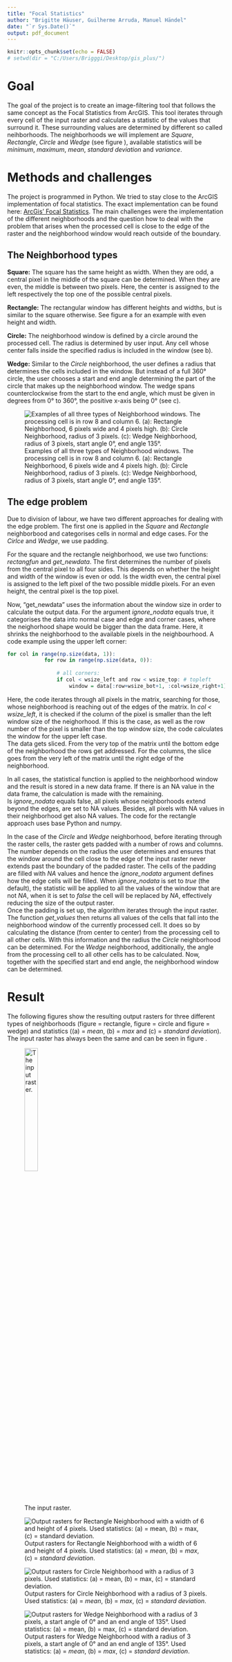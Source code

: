 ```yaml
---
title: "Focal Statistics"
author: "Brigitte Häuser, Guilherme Arruda, Manuel Händel"
date: "`r Sys.Date()`"
output: pdf_document
---
```


```r
knitr::opts_chunk$set(echo = FALSE)
# setwd(dir = "C:/Users/Brigggi/Desktop/gis_plus/")
```

# Goal

<!-- - Create an image-filtering tool that follows the same concept as the  -->
<!-- Focal  Statistics  from  ArcGIS. -> Maybe an example for application for focal statistics? -->
<!-- - Moving window of different shapes. -->
<!-- - Different summary statistics. -->

The goal of the project is to create an image-filtering tool that follows the same concept as the 
Focal  Statistics  from  ArcGIS. This tool iterates through every cell of the input raster and calculates a statistic of the values that surround it. These surrounding values are determined by different so called neihborhoods. The neighborhoods we will implement are *Square*, *Rectangle*, *Circle* and *Wedge* (see figure \ref{fig:neighb}), available statistics will be *minimum*, *maximum*, *mean*, *standard deviation* and *variance*.

<!-- I only describe three neighborhoods, since square and rectangle are basically the same. Don't know if we need to distinguish between them.

Ich habs jetzt gemacht, weil er das in der Aufgabenstellung ja auch so hatte. Hab dazu jetzt aber eigentlich auch keine starke Meinung, also wenns dich stört, machs weg. -->


# Methods and challenges

<!-- - Programmed in Python. -->
<!-- - Tried to stay close to the arc gis implementation -->
<!-- - Describe how the different windows get determined -->
<!-- - Describe what ignore_nodata does, especially concerning the edges of the array (pictures?) -->
<!-- - Two approaches for different neighborhoods (didn't want to discard the work, plus both work) -->
<!-- - Approach Rectangle (difficulties, packages, bla bla bla) -->
<!-- - Approach Circle, Wedge (difficulties, packages, bla bla bla) -->


The project is programmed in Python. We tried to stay close to the ArcGIS implementation of focal statistics. The exact implementation can be found here: [ArcGis' Focal Statistics](https://desktop.arcgis.com/en/arcmap/10.3/tools/spatial-analyst-toolbox/how-focal-statistics-works.htm). The main challenges were the implementation of the different neighborhoods and the question how to deal with the problem that arises when the processed cell is close to the edge of the raster and the neighborhood window would reach outside of the boundary.

## The Neighborhood types

**Square:** The square has the same height as width. When they are odd, a central pixel in the middle of the square can be determined. When they are even, the middle is between two pixels. Here, the center is assigned to the left respectively the top one of the possible central pixels.

**Rectangle:** The rectangular window has different heights and widths, but is similar to the square otherwise. See figure \ref{fig:windows}a for an example with even height and width.


**Circle:** The neighborhood window is defined by a circle around the processed cell. The radius is determined by user input. Any cell whose center falls inside the specified radius is included in the window (see \ref{fig:windows}b).



**Wedge:** Similar to the *Circle* neighborhood, the user defines a radius that determines the cells included in the window. But instead of a full 360° circle, the user chooses a start and end angle determining the part of the circle that makes up the neighborhood window. The wedge spans counterclockwise from the start to the end angle, which must be given in degrees from 0° to 360°, the positive x-axis being 0° (see \ref{fig:windows}c).


![Examples of all three types of Neighborhood windows. The processing cell is in row 8 and column 6. (a): Rectangle Neighborhood, 6 pixels wide and 4 pixels high. (b): Circle Neighborhood, radius of 3 pixels. (c): Wedge Neighborhood, radius of 3 pixels, start angle 0°, end angle 135°. \label{fig:windows}](figures/windows.png)


## The edge problem

Due to division of labour, we have two different approaches for dealing with the edge problem. The first one is applied in the *Square* and *Rectangle* neighborbood and categorises cells in normal and edge cases. For the *Cirlce* and *Wedge*, we use padding. 

For the square and the rectangle neighborhood, we use two functions: *rectangfun* and *get_newdata*. The first determines the number of pixels from the central pixel to all four sides. This depends on whether the height and width of the window is even or odd. Is the width even, the central pixel is assigned to the left pixel of the two possible middle pixels. For an even height, the central pixel is the top pixel.

Now, "get_newdata" uses the information about the window size in order to calculate the output data. For the argument *ignore_nodata* equals true, it categorises the data into normal case and edge and corner cases, where the neighorhood shape would be bigger than the data frame. Here, it shrinks the neighborhood to the available pixels in the neighbourhood. A code example using the upper left corner:


```r
for col in range(np.size(data, 1)):
            for row in range(np.size(data, 0)):
                
                # all corners:
                if col < wsize_left and row < wsize_top: # topleft
                    window = data[:row+wsize_bot+1, :col+wsize_right+1]
```

Here, the code iterates through all pixels in the matrix, searching for those, whose neighborhood is reaching out of the edges of the matrix. In *col < wsize_left*, it is checked if the column of the pixel is smaller than the left window size of the neighorhood. If this is the case, as well as the row number of the pixel is smaller than the top window size, the code calculates the window for the upper left case.  
The data gets sliced. From the very top of the matrix until the bottom edge of the neighborhood the rows get addressed. For the columns, the slice goes from the very left of the matrix until the right edge of the neighborhood.  

In all cases, the statistical function is applied to the neighborhood window and the result is stored in a new data frame. If there is an NA value in the data frame, the calculation is made with the remaining.  
Is *ignore_nodata* equals false, all pixels whose neighborhoods extend beyond the edges, are set to NA values. Besides, all pixels with NA values in their neighborhood get also NA values.
The code for the rectangle approach uses base Python and numpy.

In the case of the *Circle* and *Wedge* neighborhood, before iterating through the raster cells, the raster gets padded with a number of rows and columns. The number depends on the radius the user determines and ensures that the window around the cell close to the edge of the input raster never extends past the boundary of the padded raster. The cells of the padding are filled with *NA* values and hence the *ignore_nodata* argument defines how the edge cells will be filled. When *ignore_nodata* is set to *true* (the default), the statistic will be applied to all the values of the window that are not *NA*, when it is set to *false* the cell will be replaced by *NA*, effectively reducing the size of the output raster.  
Once the padding is set up, the algorithm iterates through the input raster. The function *get_values* then returns all values of the cells that fall into the neighborhood window of the currently processed cell. It does so by calculating the distance (from center to center) from the processing cell to all other cells. With this information and the radius the *Circle* neighborhood can be determined. For the *Wedge* neighborhood, additionally, the angle from the processing cell to all other cells has to be calculated. Now, together with the specified start and end angle, the neighborhood window can be determined.

# Result

The following figures show the resulting output rasters for three different types of neighborhoods (figure \ref{fig:rec} = rectangle, figure \ref{fig:circle} = circle and figure \ref{fig:wedge} = wedge) and statistics ((a) = *mean*, (b) = *max* and (c) = *standard deviation*). The input raster has always been the same and can be seen in figure \ref{fig:input}.

![The input raster. \label{fig:input}](figures/focal_stat_in.png){width=27%}

![Output rasters for Rectangle Neighborhood with a width of 6 and height of 4 pixels. Used statistics: (a) = *mean*, (b) = *max*, (c) = *standard deviation*. \label{fig:rec}](figures/rectangle.png)


![Output rasters for Circle Neighborhood with a radius of 3 pixels. Used statistics: (a) = *mean*, (b) = *max*, (c) = *standard deviation*. \label{fig:circle}](figures/circle.png)

![Output rasters for Wedge Neighborhood with a radius of 3 pixels, a start angle of 0° and an end angle of 135°. Used statistics: (a) = *mean*, (b) = *max*, (c) = *standard deviation*. \label{fig:wedge}](figures/wedge.png)



